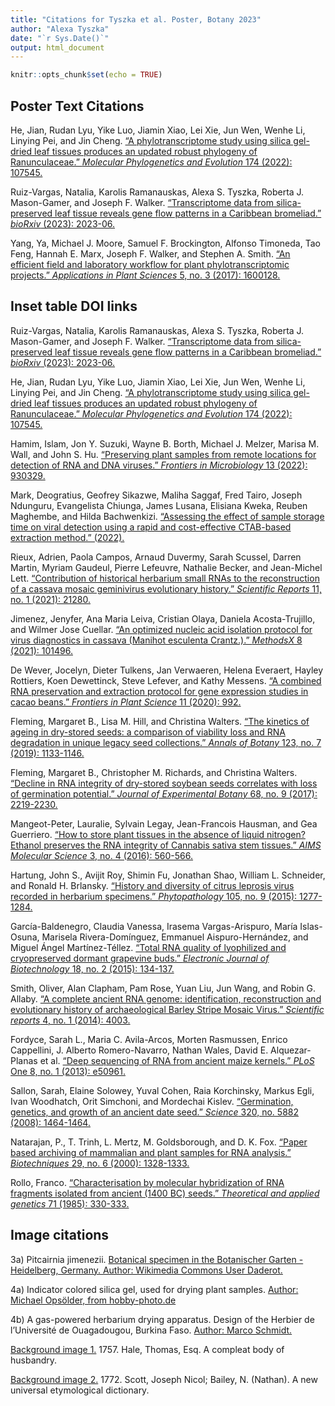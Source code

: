 ```yaml
---
title: "Citations for Tyszka et al. Poster, Botany 2023"
author: "Alexa Tyszka"
date: "`r Sys.Date()`"
output: html_document
---
```


```r
knitr::opts_chunk$set(echo = TRUE)
```

## Poster Text Citations
He, Jian, Rudan Lyu, Yike Luo, Jiamin Xiao, Lei Xie, Jun Wen, Wenhe Li, Linying Pei, and Jin Cheng. ["A phylotranscriptome study using silica gel-dried leaf tissues produces an updated robust phylogeny of Ranunculaceae." _Molecular Phylogenetics and Evolution_ 174 (2022): 107545.](https://doi.org/10.1016/j.ympev.2022.107545)

Ruiz-Vargas, Natalia, Karolis Ramanauskas, Alexa S. Tyszka, Roberta J. Mason-Gamer, and Joseph F. Walker. ["Transcriptome data from silica-preserved leaf tissue reveals gene flow patterns in a Caribbean bromeliad." _bioRxiv_ (2023): 2023-06.](https://doi.org/10.1101/2023.06.16.545126)

Yang, Ya, Michael J. Moore, Samuel F. Brockington, Alfonso Timoneda, Tao Feng, Hannah E. Marx, Joseph F. Walker, and Stephen A. Smith. ["An efficient field and laboratory workflow for plant phylotranscriptomic projects." _Applications in Plant Sciences_ 5, no. 3 (2017): 1600128.](https://doi.org/10.3732%2Fapps.1600128)


## Inset table DOI links

Ruiz-Vargas, Natalia, Karolis Ramanauskas, Alexa S. Tyszka, Roberta J. Mason-Gamer, and Joseph F. Walker. ["Transcriptome data from silica-preserved leaf tissue reveals gene flow patterns in a Caribbean bromeliad." _bioRxiv_ (2023): 2023-06.](https://doi.org/10.1101/2023.06.16.545126)

He, Jian, Rudan Lyu, Yike Luo, Jiamin Xiao, Lei Xie, Jun Wen, Wenhe Li, Linying Pei, and Jin Cheng. ["A phylotranscriptome study using silica gel-dried leaf tissues produces an updated robust phylogeny of Ranunculaceae." _Molecular Phylogenetics and Evolution_ 174 (2022): 107545.](https://doi.org/10.1016/j.ympev.2022.107545)

Hamim, Islam, Jon Y. Suzuki, Wayne B. Borth, Michael J. Melzer, Marisa M. Wall, and John S. Hu. ["Preserving plant samples from remote locations for detection of RNA and DNA viruses." _Frontiers in Microbiology_ 13 (2022): 930329.](https://doi.org/10.3389/fmicb.2022.930329)

Mark, Deogratius, Geofrey Sikazwe, Maliha Saggaf, Fred Tairo, Joseph Ndunguru, Evangelista Chiunga, James Lusana, Elisiana Kweka, Reuben Maghembe, and Hilda Bachwenkizi. ["Assessing the effect of sample storage time on viral detection using a rapid and cost-effective CTAB-based extraction method." (2022).](https://doi.org/10.21203/rs.3.rs-2387388/v1 )

Rieux, Adrien, Paola Campos, Arnaud Duvermy, Sarah Scussel, Darren Martin, Myriam Gaudeul, Pierre Lefeuvre, Nathalie Becker, and Jean-Michel Lett. ["Contribution of historical herbarium small RNAs to the reconstruction of a cassava mosaic geminivirus evolutionary history." _Scientific Reports_ 11, no. 1 (2021): 21280.](https://doi.org/10.1038/s41598-021-00518-w)

Jimenez, Jenyfer, Ana Maria Leiva, Cristian Olaya, Daniela Acosta-Trujillo, and Wilmer Jose Cuellar. ["An optimized nucleic acid isolation protocol for virus diagnostics in cassava (Manihot esculenta Crantz.)." _MethodsX_ 8 (2021): 101496.](https://doi.org/10.1016/j.mex.2021.101496)

De Wever, Jocelyn, Dieter Tulkens, Jan Verwaeren, Helena Everaert, Hayley Rottiers, Koen Dewettinck, Steve Lefever, and Kathy Messens. ["A combined RNA preservation and extraction protocol for gene expression studies in cacao beans." _Frontiers in Plant Science_ 11 (2020): 992.](https://doi.org/10.3389/fpls.2020.00992)

Fleming, Margaret B., Lisa M. Hill, and Christina Walters. ["The kinetics of ageing in dry-stored seeds: a comparison of viability loss and RNA degradation in unique legacy seed collections." _Annals of Botany_ 123, no. 7 (2019): 1133-1146.](https://doi.org/10.1093/aob/mcy217)

Fleming, Margaret B., Christopher M. Richards, and Christina Walters. ["Decline in RNA integrity of dry-stored soybean seeds correlates with loss of germination potential." _Journal of Experimental Botany_ 68, no. 9 (2017): 2219-2230.](https://doi.org/10.1093/jxb/erx100)

Mangeot-Peter, Lauralie, Sylvain Legay, Jean-Francois Hausman, and Gea Guerriero. ["How to store plant tissues in the absence of liquid nitrogen? Ethanol preserves the RNA integrity of Cannabis sativa stem tissues." _AIMS Molecular Science_ 3, no. 4 (2016): 560-566.](https://doi.org/10.3934/molsci.2016.4.560)

Hartung, John S., Avijit Roy, Shimin Fu, Jonathan Shao, William L. Schneider, and Ronald H. Brlansky. ["History and diversity of citrus leprosis virus recorded in herbarium specimens." _Phytopathology_ 105, no. 9 (2015): 1277-1284.](https://doi.org/10.1094/PHYTO-03-15-0064-R)

García-Baldenegro, Claudia Vanessa, Irasema Vargas-Arispuro, María Islas-Osuna, Marisela Rivera-Domínguez, Emmanuel Aispuro-Hernández, and Miguel Ángel Martínez-Téllez. ["Total RNA quality of lyophilized and cryopreserved dormant grapevine buds." _Electronic Journal of Biotechnology_ 18, no. 2 (2015): 134-137.](http://dx.doi.org/10.1016/j.ejbt.2015.01.002 )

Smith, Oliver, Alan Clapham, Pam Rose, Yuan Liu, Jun Wang, and Robin G. Allaby. ["A complete ancient RNA genome: identification, reconstruction and evolutionary history of archaeological Barley Stripe Mosaic Virus." _Scientific reports_ 4, no. 1 (2014): 4003.](https://pubmed.ncbi.nlm.nih.gov/24499968/)

Fordyce, Sarah L., Maria C. Avila-Arcos, Morten Rasmussen, Enrico Cappellini, J. Alberto Romero-Navarro, Nathan Wales, David E. Alquezar-Planas et al. ["Deep sequencing of RNA from ancient maize kernels." _PLoS_ One 8, no. 1 (2013): e50961.](https://doi.org/10.1371%2Fjournal.pone.0050961)

Sallon, Sarah, Elaine Solowey, Yuval Cohen, Raia Korchinsky, Markus Egli, Ivan Woodhatch, Orit Simchoni, and Mordechai Kislev. ["Germination, genetics, and growth of an ancient date seed." _Science_ 320, no. 5882 (2008): 1464-1464.](https://doi.org/10.1126%2Fscience.1153600)

Natarajan, P., T. Trinh, L. Mertz, M. Goldsborough, and D. K. Fox. ["Paper based archiving of mammalian and plant samples for RNA analysis." _Biotechniques_ 29, no. 6 (2000): 1328-1333.](https://doi.org/10.2144/00296pf01)

Rollo, Franco. ["Characterisation by molecular hybridization of RNA fragments isolated from ancient (1400 BC) seeds." _Theoretical and applied genetics_ 71 (1985): 330-333.](https://doi.org/10.1007/bf00252076)

## Image citations

3a) Pitcairnia jimenezii. [Botanical specimen in the Botanischer Garten - Heidelberg, Germany. Author: Wikimedia Commons User	Daderot.](https://en.wikipedia.org/wiki/File:Pitcairnia_jimenezii_-_Botanischer_Garten_-_Heidelberg,_Germany_-_DSC01232.jpg)

4a) Indicator colored silica gel, used for drying plant samples. [Author: Michael Opsölder, from hobby-photo.de](https://commons.wikimedia.org/wiki/File:SilicaGelOrange.jpg)

4b) A gas-powered herbarium drying apparatus. Design of the Herbier de l'Université de Ouagadougou, Burkina Faso. [Author: 	Marco Schmidt.](https://commons.wikimedia.org/wiki/File:Drying_herbarium_specimens.jpg)

[Background image 1.](https://commons.wikimedia.org/wiki/File:A_compleat_body_of_husbandry_Fleuron_T127634-11.png) 1757. Hale, Thomas, Esq. A compleat body of husbandry. 

[Background image 2.](https://commons.wikimedia.org/wiki/File:A_new_universal_etymological_dictionary-_-_Originally_compiled_by_N_Fleuron_T087978-1.png) 1772. Scott, Joseph Nicol; Bailey, N. (Nathan). A new universal etymological dictionary.
